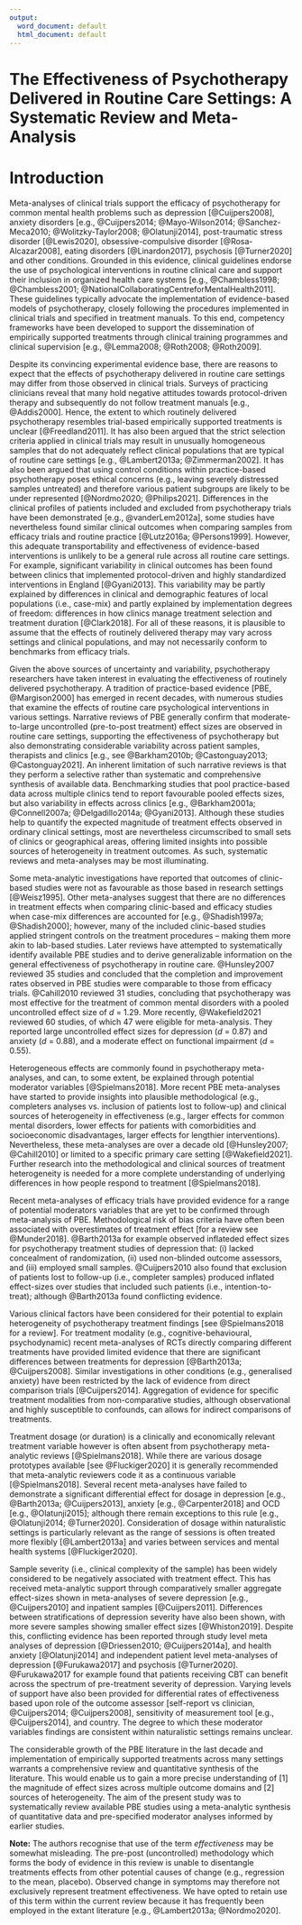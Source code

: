 ```yaml
---
output:
  word_document: default
  html_document: default
---
```

\newpage

# The Effectiveness of Psychotherapy Delivered in Routine Care Settings: A Systematic Review and Meta-Analysis {.unlisted .unnumbered}

# Introduction {.unnumbered}

Meta-analyses of clinical trials support the efficacy of psychotherapy for common mental health problems such as depression [@Cuijpers2008], anxiety disorders [e.g., @Cuijpers2014; @Mayo-Wilson2014; @Sanchez-Meca2010; @Wolitzky-Taylor2008; @Olatunji2014], post-traumatic stress disorder [@Lewis2020], obsessive-compulsive disorder [@Rosa-Alcazar2008], eating disorders [@Linardon2017], psychosis [@Turner2020] and other conditions. Grounded in this evidence, clinical guidelines endorse the use of psychological interventions in routine clinical care and support their inclusion in organized health care systems [e.g., @Chambless1998; @Chambless2001; @NationalCollaboratingCentreforMentalHealth2011]. These guidelines typically advocate the implementation of evidence-based models of psychotherapy, closely following the procedures implemented in clinical trials and specified in treatment manuals. To this end, competency frameworks have been developed to support the dissemination of empirically supported treatments through clinical training programmes and clinical supervision [e.g., @Lemma2008; @Roth2008; @Roth2009].

Despite its convincing experimental evidence base, there are reasons to expect that the effects of psychotherapy delivered in routine care settings may differ from those observed in clinical trials. Surveys of practicing clinicians reveal that many hold negative attitudes towards protocol-driven therapy and subsequently do not follow treatment manuals [e.g., @Addis2000]. Hence, the extent to which routinely delivered psychotherapy resembles trial-based empirically supported treatments is unclear [@Freedland2011]. It has also been argued that the strict selection criteria applied in clinical trials may result in unusually homogeneous samples that do not adequately reflect clinical populations that are typical of routine care settings [e.g., @Lambert2013a; @Zimmerman2002]. It has also been argued that using control conditions within practice-based psychotherapy poses ethical concerns (e.g., leaving severely distressed samples untreated) and therefore various patient subgroups are likely to be under represented [@Nordmo2020; @Philips2021]. Differences in the clinical profiles of patients included and excluded from psychotherapy trials have been demonstrated [e.g., @vanderLem2012a], some studies have nevertheless found similar clinical outcomes when comparing samples from efficacy trials and routine practice [@Lutz2016a; @Persons1999]. However, this adequate transportability and effectiveness of evidence-based interventions is unlikely to be a general rule across all routine care settings. For example, significant variability in clinical outcomes has been found between clinics that implemented protocol-driven and highly standardized interventions in England [@Gyani2013]. This variability may be partly explained by differences in clinical and demographic features of local populations (i.e., case-mix) and partly explained by implementation degrees of freedom: differences in how clinics manage treatment selection and treatment duration [@Clark2018]. For all of these reasons, it is plausible to assume that the effects of routinely delivered therapy may vary across settings and clinical populations, and may not necessarily conform to benchmarks from efficacy trials.

Given the above sources of uncertainty and variability, psychotherapy researchers have taken interest in evaluating the effectiveness of routinely delivered psychotherapy. A tradition of practice-based evidence [PBE, @Margison2000] has emerged in recent decades, with numerous studies that examine the effects of routine care psychological interventions in various settings. Narrative reviews of PBE generally confirm that moderate-to-large uncontrolled (pre-to-post treatment) effect sizes are observed in routine care settings, supporting the effectiveness of psychotherapy but also demonstrating considerable variability across patient samples, therapists and clinics [e.g., see @Barkham2010b; @Castonguay2013; @Castonguay2021]. An inherent limitation of such narrative reviews is that they perform a selective rather than systematic and comprehensive synthesis of available data. Benchmarking studies that pool practice-based data across multiple clinics tend to report favourable pooled effects sizes, but also variability in effects across clinics [e.g., @Barkham2001a; @Connell2007a; @Delgadillo2014a; @Gyani2013]. Although these studies help to quantify the expected magnitude of treatment effects observed in ordinary clinical settings, most are nevertheless circumscribed to small sets of clinics or geographical areas, offering limited insights into possible sources of heterogeneity in treatment outcomes. As such, systematic reviews and meta-analyses may be most illuminating.

Some meta-analytic investigations have reported that outcomes of clinic-based studies were not as favourable as those based in research settings [@Weisz1995]. Other meta-analyses suggest that there are no differences in treatment effects when comparing clinic-based and efficacy studies when case-mix differences are accounted for [e.g., @Shadish1997a; @Shadish2000]; however, many of the included clinic-based studies applied stringent controls on the treatment procedures – making them more akin to lab-based studies. Later reviews have attempted to systematically identify available PBE studies and to derive generalizable information on the general effectiveness of psychotherapy in routine care. @Hunsley2007 reviewed 35 studies and concluded that the completion and improvement rates observed in PBE studies were comparable to those from efficacy trials. @Cahill2010 reviewed 31 studies, concluding that psychotherapy was most effective for the treatment of common mental disorders with a pooled uncontrolled effect size of *d* = 1.29. More recently, @Wakefield2021 reviewed 60 studies, of which 47 were eligible for meta-analysis. They reported large uncontrolled effect sizes for depression (*d* = 0.87) and anxiety (*d* = 0.88), and a moderate effect on functional impairment (*d* = 0.55). 

Heterogeneous effects are commonly found in psychotherapy meta-analyses, and can, to some extent, be explained through potential moderator variables [@Spielmans2018]. More recent PBE meta-analyses have started to provide insights into plausible methodological (e.g., completers analyses vs. inclusion of patients lost to follow-up) and clinical sources of heterogeneity in effectiveness (e.g., larger effects for common mental disorders, lower effects for patients with comorbidities and socioeconomic disadvantages, larger effects for lengthier interventions). Nevertheless, these meta-analyses are over a decade old [@Hunsley2007; @Cahill2010] or limited to a specific primary care setting [@Wakefield2021]. Further research into the methodological and clinical sources of treatment heterogeneity is needed for a more complete understanding of underlying differences in how people respond to treatment [@Spielmans2018].

Recent meta-analyses of efficacy trials have provided evidence for a range of potential moderators variables that are yet to be confirmed through meta-analysis of PBE. Methodological risk of bias criteria have often been associated with overestimates of treatment effect [for a review see @Munder2018]. @Barth2013a for example observed inflateded effect sizes for psychotherapy treatment studies of depression that: (i) lacked concealment of randomization, (ii) used non-blinded outcome assessors, and (iii) employed small samples. @Cuijpers2010 also found that exclusion of patients lost to follow-up (i.e., completer samples) produced inflated effect-sizes over studies that included such patients (i.e., intention-to-treat); although @Barth2013a found conflicting evidence.

Various clinical factors have been considered for their potential to explain heterogeneity of psychotherapy treatment findings [see @Spielmans2018 for a review]. For treatment modality (e.g., cognitive-behavioural, psychodynamic) recent meta-analyses of RCTs directly comparing different treatments have provided limited evidence that there are significant differences between treatments for depression [@Barth2013a; @Cuijpers2008]. Similar investigations in other conditions (e.g., generalised anxiety) have been restricted by the lack of evidence from direct comparison trials [@Cuijpers2014]. Aggregation of evidence for specific treatment modalities from non-comparative studies, although observational and highly susceptible to confounds, can allows for indirect comparisons of treatments.

Treatment dosage (or duration) is a clinically and economically relevant treatment variable however is often absent from psychotherapy meta-analytic reviews  [@Spielmans2018]. While there are various dosage prototypes available [see @Fluckiger2020] it is generally recommended that meta-analytic reviewers code it as a continuous variable [@Spielmans2018]. Several recent meta-analyses have failed to demonstrate a significant differential effect for dosage in depression [e.g., @Barth2013a; @Cuijpers2013], anxiety [e.g., @Carpenter2018] and OCD [e.g., @Olatunji2015]; although there remain exceptions to this rule [e.g., @Olatunji2014; @Turner2020]. Consideration of dosage within naturalistic settings is particularly relevant as the range of sessions is often treated more flexibly [@Lambert2013a] and varies between services and mental health systems [@Fluckiger2020].

Sample severity (i.e., clinical complexity of the sample) has been widely considered to be negatively associated with treatment effect. This has received meta-analytic support through comparatively smaller aggregate effect-sizes shown in meta-analyses of severe depression [e.g., @Cuijpers2010] and inpatient samples [@Cuijpers2011]. Differences between stratifications of depression severity have also been shown, with more severe samples showing smaller effect sizes [@Whiston2019].
Despite this, conflicting evidence has been reported through study level meta analyses of depression [@Driessen2010; @Cuijpers2014a], and health anxiety [@Olatunji2014] and independent patient level meta-analyses of depression [@Furukawa2017] and psychosis [@Turner2020]. @Furukawa2017 for example found that patients receiving CBT can benefit across the spectrum of pre-treatment severity of depression.
Varying levels of support have also been provided for differential rates of effectiveness based upon role of the outcome assessor [self-report vs clinician, @Cuijpers2014; @Cuijpers2008], sensitivity of measurement tool [e.g., @Cuijpers2014], and country. The degree to which these moderator variables findings are consistent within naturalistic settings remains unclear.

The considerable growth of the PBE literature in the last decade and implementation of empirically supported treatments across many settings warrants a comprehensive review and quantitative synthesis of the literature. This would enable us to gain a more precise understanding of [1] the magnitude of effect sizes across multiple outcome domains and [2] sources of heterogeneity. The aim of the present study was to systematically review available PBE studies using a meta-analytic synthesis of quantitative data and pre-specified moderator analyses informed by earlier studies. 

**Note:** The authors recognise that use of the term *effectiveness* may be somewhat misleading. The pre-post (uncontrolled) methodology which forms the body of evidence in this review is unable to disentangle treatments effects from other potential causes of change (e.g., regression to the mean, placebo). Observed change in symptoms may therefore not exclusively represent treatment effectiveness. We have opted to retain use of this term within the current review because it has frequently been employed in the extant literature  [e.g., @Lambert2013a; @Nordmo2020].
